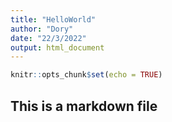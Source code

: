 ```yaml
---
title: "HelloWorld"
author: "Dory"
date: "22/3/2022"
output: html_document
---
```


```r
knitr::opts_chunk$set(echo = TRUE)
```

## This is a markdown file
